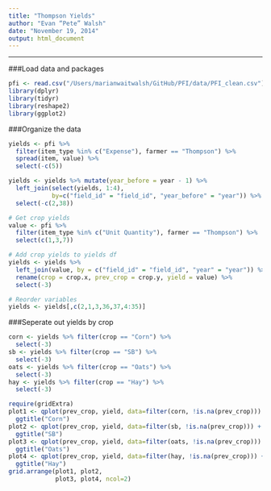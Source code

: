```yaml
---
title: "Thompson Yields"
author: "Evan “Pete” Walsh"
date: "November 19, 2014"
output: html_document
---
```


<hr>

###Load data and packages

```r
pfi <- read.csv("/Users/marianwaitwalsh/GitHub/PFI/data/PFI_clean.csv")
library(dplyr)
library(tidyr)
library(reshape2)
library(ggplot2)
```

###Organize the data

```r
yields <- pfi %>%
  filter(item_type %in% c("Expense"), farmer == "Thompson") %>% 
  spread(item, value) %>% 
  select(-c(5))

yields <- yields %>% mutate(year_before = year - 1) %>%
  left_join(select(yields, 1:4), 
            by=c("field_id" = "field_id", "year_before" = "year")) %>%
  select(-c(2,38))

# Get crop yields
value <- pfi %>% 
  filter(item_type %in% c("Unit Quantity"), farmer == "Thompson") %>%
  select(c(1,3,7))

# Add crop yields to yields df
yields <- yields %>% 
  left_join(value, by = c("field_id" = "field_id", "year" = "year")) %>%
  rename(crop = crop.x, prev_crop = crop.y, yield = value) %>%
  select(-3)

# Reorder variables
yields <- yields[,c(2,1,3,36,37,4:35)]
```

###Seperate out yields by crop

```r
corn <- yields %>% filter(crop == "Corn") %>%
  select(-3)
sb <- yields %>% filter(crop == "SB") %>%
  select(-3)
oats <- yields %>% filter(crop == "Oats") %>%
  select(-3)
hay <- yields %>% filter(crop == "Hay") %>%
  select(-3)
```

```r
require(gridExtra)
plot1 <- qplot(prev_crop, yield, data=filter(corn, !is.na(prev_crop))) +
  ggtitle("Corn")
plot2 <- qplot(prev_crop, yield, data=filter(sb, !is.na(prev_crop))) + 
  ggtitle("SB")
plot3 <- qplot(prev_crop, yield, data=filter(oats, !is.na(prev_crop))) +
  ggtitle("Oats")
plot4 <- qplot(prev_crop, yield, data=filter(hay, !is.na(prev_crop))) + 
  ggtitle("Hay")
grid.arrange(plot1, plot2, 
             plot3, plot4, ncol=2)
```


